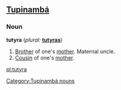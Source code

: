 ==[[Tupinambá]]==
===Noun===
'''tutyra'''  (''plural:'' '''[[tutyras]]''')

# [[Brother]] of one's [[mother]]. Maternal uncle.
# [[Cousin]] of one's [[mother]].

[[Category:Tupinambá nouns]]

[[pl:tutyra]]